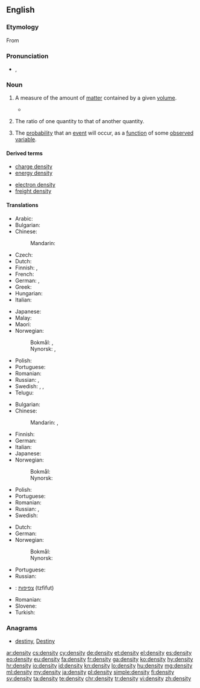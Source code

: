 ==English==
{{wikipedia}}

===Etymology===
From {{etyl|fr|en}} {{term|densité|lang=fr}}

===Pronunciation===
* {{IPA|/ˈden.sɪ.ti/|lang=en}},

===Noun===
{{en-noun|densities}}

# {{senseid|en|physics: amount of matter contained by a given volume}}{{context|physics|lang=en}} A measure of the amount of [[matter]] contained by a given [[volume]].
#* {{quote-magazine|year=2013|month=May-June|author=Kevin Heng
|title=[http://www.americanscientist.org/issues/pub/2013/3/why-does-nature-form-exoplanets-easily Why Does Nature Form Exoplanets Easily?]
|volume=101|issue=3|page=184|magazine={{w|American Scientist}}
|passage=In the past two years, NASA’s Kepler Space Telescope has located nearly 3,000 exoplanet candidates ranging from sub-Earth-sized minions to gas giants that dwarf our own Jupiter. Their '''densities''' range from that of styrofoam to iron.}}
# {{senseid|en|number of particles or other quantity contained by a given volume}}The ratio of one quantity to that of another quantity.
#: {{usex|The number of particles per unit volume of a specified volume can be considered to be the particle density for the specified volume.|lang=en}}
# {{senseid|en|probability}}The [[probability]] that an [[event]] will occur, as a [[function]] of some [[observe]]d [[variable]].

====Derived terms====
{{top2}}
* [[charge density]]
* [[energy density]]
{{mid2}}
* [[electron density]]
* [[freight density]]
{{bottom}}

====Translations====
{{trans-top|physics: amount of matter contained by a given volume}}
* Arabic: {{t+|ar|كثافة|f|tr=kaṯāfa|sc=Arab}}
* Bulgarian: {{t+|bg|плътност|f|tr=plǎ̀tnost}}
* Chinese:
*: Mandarin: {{t+|cmn|密度|tr=mìdù|sc=Hani}}
* Czech: {{t+|cs|hustota|f}}
* Dutch: {{t+|nl|dichtheid|f}}
* Finnish: {{t+|fi|tiheys}}, {{t+|fi|ominaispaino}}
* French: {{t+|fr|densité|f}}
* German: {{t+|de|Dichte|f}}, {{t|de|Massendichte|f}}
* Greek: {{t+|el|πυκνότητα|f|tr=pyknótita}}
* Hungarian: {{t+|hu|sűrűség}}
* Italian: {{t+|it|densità|f}}
{{trans-mid}}
* Japanese: {{t+|ja|密度|tr=みつど, mitsudo}}
* Malay: {{t|ms|ketumpatan}}
* Maori: {{t|mi|kiato}}
* Norwegian:
*: Bokmål: {{t|nb|massetetthet|m|f}}, {{t|nb|densitet|m}}
*: Nynorsk: {{t|nn|massetettleik|m}}, {{t|nn|densitet|m}}
* Polish: {{t+|pl|gęstość|f}}
* Portuguese: {{t+|pt|densidade|f}}
* Romanian: {{t+|ro|densitate|f}}
* Russian: {{t+|ru|плотность|f|tr=plótnostʹ}}, {{t+|ru|густота|f|tr=gustotá|sc=Cyrl}}
* Swedish: {{t+|sv|täthet}}, {{t|sv|massvolym|c}}, {{t+|sv|densitet|c}}
* Telugu: {{t+|te|సాంద్రత|tr=saandratha}}
{{trans-bottom}}

{{trans-top|number of particles or other quantity contained by a given volume}}
* Bulgarian: {{t+|bg|плътност|f|tr=plǎ̀tnost}}
* Chinese:
*: Mandarin: {{t+|cmn|濃度|sc=Hani}}, {{t+|cmn|浓度|tr=nóngdù|sc=Hani}}
* Finnish: {{t+|fi|tiheys}}
* German: {{t+|de|Dichte|f}}
* Italian: {{t+|it|densità|f}}
* Japanese: {{t|ja|濃度|tr=のうど, nōdo}}
* Norwegian:
*: Bokmål: {{t|nb|tetthet|m|f}}
*: Nynorsk: {{t|nn|tettleik|m}}
{{trans-mid}}
* Polish: {{t+|pl|gęstość|f}}
* Portuguese: {{t+|pt|densidade|f}}
* Romanian: {{t+|ro|densitate|f}}
* Russian: {{t+|ru|плотность|f|tr=plótnostʹ}}, {{t+|ru|густота|f|tr=gustotá|sc=Cyrl}}
* Swedish: {{t+|sv|täthet}}
{{trans-bottom}}

{{trans-top|probability}}
* Dutch: {{t+|nl|waarschijnlijkheid|f}}
* German: {{t+|de|Wahrscheinlichkeit|f}}
* Norwegian:
*: Bokmål: {{t|nb|sannsynlighetstetthet|m|f}}
*: Nynorsk: {{t|nn|sannsynstettleik|m}}
{{trans-mid}}
* Portuguese: {{t+|pt|densidade|f}}
* Russian: {{t+|ru|вероятность|f|tr=verojátnostʹ|sc=Cyrl}}
{{trans-bottom}}

{{checktrans-top}}
* {{ttbc|he}}: [[צפיפות]] (tzfifut) {{g|f}}
{{trans-mid}}
* Romanian: {{t-check|ro|densitate|f}}
* Slovene: {{t-check|sl|gostota|f}}
* Turkish: {{t-check|tr|yoğunluk}}
{{trans-bottom}}

===Anagrams===
* [[destiny#English|destiny]], [[Destiny#English|Destiny]]

[[ar:density]]
[[cs:density]]
[[cy:density]]
[[de:density]]
[[et:density]]
[[el:density]]
[[es:density]]
[[eo:density]]
[[eu:density]]
[[fa:density]]
[[fr:density]]
[[ga:density]]
[[ko:density]]
[[hy:density]]
[[hr:density]]
[[io:density]]
[[id:density]]
[[kn:density]]
[[lo:density]]
[[hu:density]]
[[mg:density]]
[[ml:density]]
[[my:density]]
[[ja:density]]
[[pl:density]]
[[simple:density]]
[[fi:density]]
[[sv:density]]
[[ta:density]]
[[te:density]]
[[chr:density]]
[[tr:density]]
[[vi:density]]
[[zh:density]]